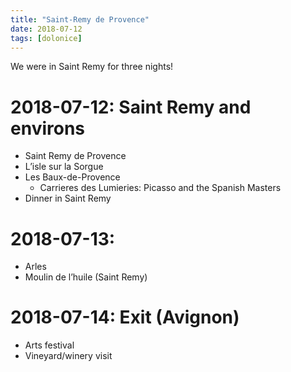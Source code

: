 ```yaml
---
title: "Saint-Remy de Provence"
date: 2018-07-12
tags: [dolonice]
---
```

 
We were in Saint Remy for three nights!

# 2018-07-12: Saint Remy and environs

- Saint Remy de Provence
- L'isle sur la Sorgue
- Les Baux-de-Provence
  - Carrieres des Lumieries: Picasso and the Spanish Masters
- Dinner in Saint Remy

# 2018-07-13: 
- Arles
- Moulin de l'huile (Saint Remy)

# 2018-07-14: Exit (Avignon)

- Arts festival
- Vineyard/winery visit 
 